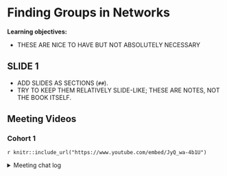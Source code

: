 # Finding Groups in Networks

**Learning objectives:**

- THESE ARE NICE TO HAVE BUT NOT ABSOLUTELY NECESSARY

## SLIDE 1

- ADD SLIDES AS SECTIONS (`##`).
- TRY TO KEEP THEM RELATIVELY SLIDE-LIKE; THESE ARE NOTES, NOT THE BOOK ITSELF.

## Meeting Videos

### Cohort 1

`r knitr::include_url("https://www.youtube.com/embed/JyQ_wa-4b1U")`

<details>
<summary> Meeting chat log </summary>

```
00:07:57	Abdalrhman Mostafa: Hi Alaa, we'll start at 7:10
00:10:19	Alaa Salah: Hi Abdelrahman ,thank you....do we usually start at that time or just today?
00:10:57	Abdalrhman Mostafa: We usually start 7:05-7:10 yes
00:56:04	Abdalrhman Mostafa: https://networkx.guide/algorithms/community-detection/girvan-newman/
```
</details>
